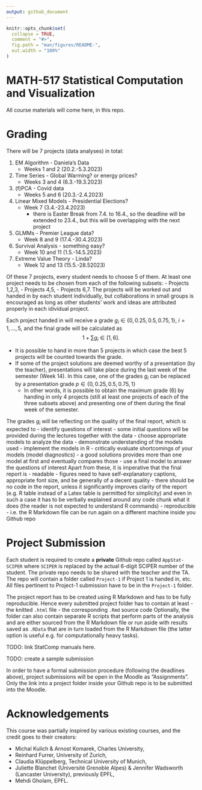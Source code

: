 ```yaml
---
output: github_document
---
```


<!-- README.md is generated from README.Rmd. Please edit that file -->

```r
knitr::opts_chunk$set(
  collapse = TRUE,
  comment = "#>",
  fig.path = "man/figures/README-",
  out.width = "100%"
)
```

# MATH-517 Statistical Computation and Visualization

<!-- badges: start -->
<!-- badges: end -->

All course materials will come here, in this repo.

# Grading

There will be 7 projects (data analyses) in total:

1. EM Algorithm - Daniela's Data
    - Weeks 1 and 2 (20.2.-5.3.2023)
2. Time Series - Global Warming? or energy prices?
    - Weeks 3 and 4 (6.3.-19.3.2023)
3. (f)PCA - Covid data
    - Weeks 5 and 6 (20.3.-2.4.2023)
4. Linear Mixed Models - Presidential Elections?
    - Week 7 (3.4.-23.4.2023)
        - there is Easter Break from 7.4. to 16.4., so the deadline will be extended to 23.4., but this will be overlapping with the next project
5. GLMMs - Premier League data?
    - Week 8 and 9 (17.4.-30.4.2023)
6. Survival Analysis  - something easy?
    - Week 10 and 11 (1.5.-14.5.2023)
7. Extreme Value Theory - Linda?
    - Week 12 and 13 (15.5.-28.52023)
    
Of these 7 projects, every student needs to choose 5 of them. At least one project needs to be chosen from each of the following subsets:
    - Projects 1,2,3,
    - Projects 4,5,
    - Projects 6,7.
The projects will be worked out and handed in by each student individually, but collaborations in small groups is encouraged as long as other students' work and ideas are attributed properly in each idividual project.

Each project handed in will receive a grade $g_i \in \{0,0.25,0.5,0.75,1\}$, $i=1,\ldots,5$, and the final grade will be calculated as
$$
1 + \sum g_i \in [1,6].
$$

* It is possible to hand in more than 5 projects in which case the best 5 projects will be counted towards the grade.
* If some of the project solutions are deemed worthy of a presentation (by the teacher), presentations will take place during the last week of the semester (Week 14). In this case, one of the grades $g_i$ can be replaced by a presentation grade $p \in \{0,0.25,0.5,0.75,1\}$
    - In other words, it is possible to obtain the maximum grade (6) by handing in only 4 projects (still at least one projects of each of the three subsets above) and presenting one of them during the final week of the semester.

The grades $g_i$ will be reflecting on the quality of the final report, which is expected to
    - identify questions of interest
        - some initial questions will be provided during the lectures together with the data
    - choose appropriate models to analyze the data
        - demonstrate understanding of the models used
    - implement the models in R
    - critically evaluate shortcomings of your models (model diagnostics)
        - a good solutions provides more than one model at first and eventually compares those
    - use a final model to answer the questions of interest
Apart from these, it is imperative that the final report is
    - readable
        - figures need to have self-explanatory captions, appropriate font size, and be generally of a decent quality
        - there should be no code in the report, unless it significantly improves clarity of the report (e.g. R table instead of a Latex table is permitted for simplicity) and even in such a case it has to be verbally explained around any code chunk what it does (the reader is not expected to understand R commands)
    - reproducible
        - i.e. the R Markdown file can be run again on a different machine inside you Github repo

# Project Submission

Each student is required to create a **private** Github repo called `AppStat-SCIPER` where `SCIPER` is replaced by the actual 6-digit SCIPER number of the student. The private repo needs to be shared with the teacher and the TA. The repo will contain a folder called `Project-1` if Project 1 is handed in, etc. All files pertinent to Project-1 submission have to be in the `Project-1` folder.

The project report has to be created using R Markdown and has to be fully reproducible. Hence every submitted project folder has to contain at least
    - the knitted `.html` file
    - the corresponding `.Rmd` source code
Optionally, the folder can also contain separate R scripts that perform parts of the analysis and are either sourced from the R Markdown file or run aside with results saved as `.RData` that are in turn loaded from the R Markdown file (the latter option is useful e.g. for computationally heavy tasks).

TODO: link StatComp manuals here.

TODO: create a sample submission

In order to have a formal submission procedure (following the deadlines above), project submissions will be open in the Moodle as "Assignments". Only the link into a project folder inside your Github repo is to be submitted into the Moodle.

# Acknowledgements

This course was partially inspired by various existing courses, and the credit goes to their creators:

* Michal Kulich & Arnost Komarek, Charles University,
* Reinhard Furrer, University of Zurich,
* Claudia Klüppelberg, Technical University of Munich,
* Juliette Blanchet (Université Grenoble Alpes) & Jennifer Wadsworth (Lancaster University), previously EPFL,
* Mehdi Gholam, EPFL.

  
  
  


